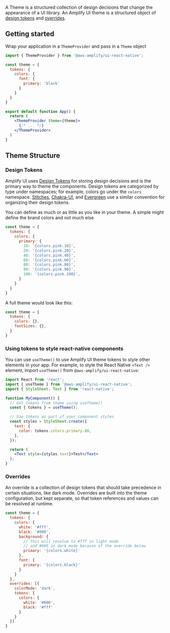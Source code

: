 
A Theme is a structured collection of design decisions that change the appearance of a UI library. An Amplify UI theme is a structured object of [design tokens](#design-tokens) and [overrides](#overrides).


## Getting started

Wrap your application in a `ThemeProvider` and pass in a `Theme` object

```jsx
import { ThemeProvider } from '@aws-amplify/ui-react-native';

const theme = {
  tokens: {
    colors: {
      font: {
        primary: 'black'
      }
    }
  }
}

export default function App() {
  return (
    <ThemeProvider theme={theme}>
      {/* ... */}
    </ThemeProvider>
  )
}
```

## Theme Structure

### Design Tokens

Amplify UI uses [Design Tokens](https://www.designtokens.org/) for storing design decisions and is the primary way to theme the components. Design tokens are categorized by type under namespaces; for example, colors go under the `colors` namespace. [Stitches](https://stitches.dev/docs/tokens), [Chakra-UI](https://chakra-ui.com/docs/styled-system/theme), and [Evergreen](https://evergreen.segment.com/introduction/theming) use a similar convention for organizing their design tokens.

You can define as much or as little as you like in your theme. A simple might define the brand colors and not much else

```javascript
const theme = {
  tokens: {
    colors: {
      primary: {
        10: '{colors.pink.10}',
        20: '{colors.pink.20}',
        40: '{colors.pink.40}',
        60: '{colors.pink.60}',
        80: '{colors.pink.80}',
        90: '{colors.pink.90}',
        100: '{colors.pink.100}',
      }
    }
  }
}
```

A full theme would look like this:

```javascript
const theme = {
  tokens: {
    colors: {},
    fontSizes: {},
  }
}
```

### Using tokens to style react-native components

You can use `useTheme()` to use Amplify UI theme tokens to style other elements in your app. For example, to style the React Native `<Text />` element, import `useTheme()` from `@aws-amplify/ui-react-native`:


<ExampleCode>

```jsx
import React from 'react';
import { useTheme } from '@aws-amplify/ui-react-native';
import { StyleSheet, Text } from 'react-native';

function MyComponent() {
  // Get tokens from theme using useTheme()
  const { tokens } = useTheme();

  // Use tokens as part of your component styles
  const styles = StyleSheet.create({
    text: {
      color: tokens.colors.primary.80,
    },
  });

  return (
    <Text style={styles.text}>Test</Text>   
  );
}
```
</ExampleCode>



### Overrides

An override is a collection of design tokens that should take precedence in certain situations, like dark mode. Overrides are built into the theme configuration, but kept separate, so that token references and values can be resolved at runtime.

```javascript
const theme = {
  tokens: {
    colors: {
      white: '#fff',
      black: '#000',
      background: {
        // This will resolve to #fff in light mode
        // and #000 in dark mode because of the override below
        primary: '{colors.white}'
      },
      font: {
        primary: '{colors.black}'
      }
    }
  },
  overrides: [{
    colorMode: 'dark',
    tokens: {
      colors: {
        white: '#000',
        black: '#fff'
      }
    }
  }]
}
```
